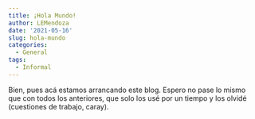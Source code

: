 ```yaml
---
title: ¡Hola Mundo!
author: LEMendoza
date: '2021-05-16'
slug: hola-mundo
categories:
  - General
tags:
  - Informal
---
```


Bien, pues acá estamos arrancando este blog. Espero no pase lo mismo que con todos los anteriores, que solo los usé por un tiempo y los olvidé (cuestiones de trabajo, caray).